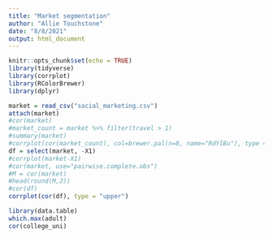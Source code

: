 ```yaml
---
title: "Market segmentation"
author: "Allie Touchstone"
date: "8/8/2021"
output: html_document
---
```


```r
knitr::opts_chunk$set(echo = TRUE)
library(tidyverse)
library(corrplot)
library(RColorBrewer)
library(dplyr)
```




```r
market = read_csv("social_marketing.csv")
attach(market)
#cor(market)
#market_count = market %>% filter(travel > 1)
#summary(market)
#corrplot(cor(market_count), col=brewer.pal(n=8, name="RdYlBu"), type = "upper")
df = select(market, -X1)
#corrplot(market-X1)
#cor(market, use="pairwise.complete.obs")
#M = cor(market)
#head(round(M,2))
#cor(df)
corrplot(cor(df), type = "upper")

```

```r
library(data.table)
which.max(adult)
cor(college_uni)
```


